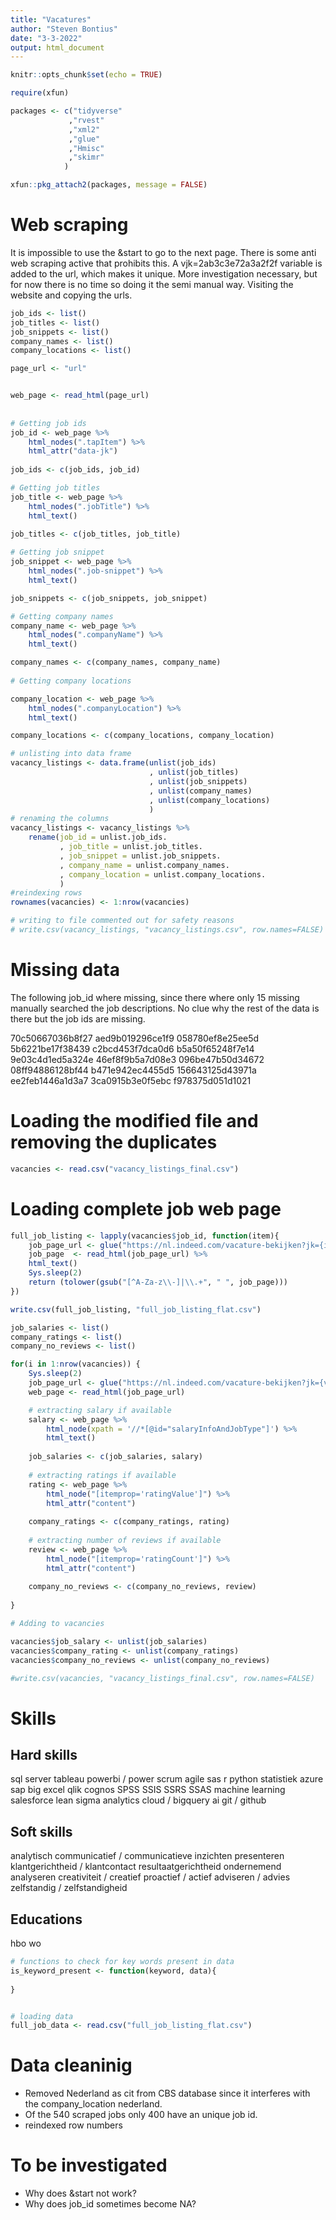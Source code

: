 ```yaml
---
title: "Vacatures"
author: "Steven Bontius"
date: "3-3-2022"
output: html_document
---
```


```r
knitr::opts_chunk$set(echo = TRUE)

require(xfun)

packages <- c("tidyverse"    
             ,"rvest"   
             ,"xml2"
             ,"glue"
             ,"Hmisc"
             ,"skimr"
            )

xfun::pkg_attach2(packages, message = FALSE)
```



# Web scraping

It is impossible to use the &start to go to the next page. There is some anti 
web scraping active that prohibits this. A vjk=2ab3c3e72a3a2f2f variable is added 
to the url, which makes it unique. More investigation necessary, but for now there
is no time so doing it the semi manual way. Visiting the website and copying the 
urls. 

```r
job_ids <- list()
job_titles <- list()
job_snippets <- list()
company_names <- list()
company_locations <- list()
```


```r

page_url <- "url"


web_page <- read_html(page_url)
    
    
# Getting job ids    
job_id <- web_page %>% 
    html_nodes(".tapItem") %>% 
    html_attr("data-jk")
    
job_ids <- c(job_ids, job_id)

# Getting job titles
job_title <- web_page %>% 
    html_nodes(".jobTitle") %>% 
    html_text()
    
job_titles <- c(job_titles, job_title)

# Getting job snippet
job_snippet <- web_page %>% 
    html_nodes(".job-snippet") %>% 
    html_text()

job_snippets <- c(job_snippets, job_snippet)

# Getting company names
company_name <- web_page %>% 
    html_nodes(".companyName") %>%
    html_text()

company_names <- c(company_names, company_name)
    
# Getting company locations

company_location <- web_page %>% 
    html_nodes(".companyLocation") %>% 
    html_text()

company_locations <- c(company_locations, company_location)


```


```r
# unlisting into data frame
vacancy_listings <- data.frame(unlist(job_ids) 
                               , unlist(job_titles)
                               , unlist(job_snippets)
                               , unlist(company_names)
                               , unlist(company_locations)
                               )
# renaming the columns
vacancy_listings <- vacancy_listings %>% 
    rename(job_id = unlist.job_ids.
           , job_title = unlist.job_titles.
           , job_snippet = unlist.job_snippets.
           , company_name = unlist.company_names.
           , company_location = unlist.company_locations.
           )
#reindexing rows
rownames(vacancies) <- 1:nrow(vacancies)

# writing to file commented out for safety reasons
# write.csv(vacancy_listings, "vacancy_listings.csv", row.names=FALSE)
```

# Missing data

The following job_id where missing, since there where only 15 missing manually 
searched the job descriptions. No clue why the rest of the data is there but
the job ids are missing.

70c50667036b8f27
aed9b019296ce1f9
058780ef8e25ee5d
5b6221be17f38439
c2bcd453f7dca0d6
b5a50f65248f7e14
9e03c4d1ed5a324e
46ef8f9b5a7d08e3
096be47b50d34672
08ff94886128bf44
b471e942ec4455d5
156643125d43971a
ee2feb1446a1d3a7
3ca0915b3e0f5ebc
f978375d051d1021

# Loading the modified file and removing the duplicates

```r
vacancies <- read.csv("vacancy_listings_final.csv")
```

# Loading complete job web page

```r
full_job_listing <- lapply(vacancies$job_id, function(item){
    job_page_url <- glue("https://nl.indeed.com/vacature-bekijken?jk={item}")
    job_page  <- read_html(job_page_url) %>%
    html_text()
    Sys.sleep(2)
    return (tolower(gsub("[^A-Za-z\\-]|\\.+", " ", job_page)))
})

write.csv(full_job_listing, "full_job_listing_flat.csv")
```

```r
job_salaries <- list()
company_ratings <- list()
company_no_reviews <- list()

for(i in 1:nrow(vacancies)) {
    Sys.sleep(2)
    job_page_url <- glue("https://nl.indeed.com/vacature-bekijken?jk={vacancies[i,1]}")
    web_page <- read_html(job_page_url)

    # extracting salary if available
    salary <- web_page %>% 
        html_node(xpath = '//*[@id="salaryInfoAndJobType"]') %>% 
        html_text()
    
    job_salaries <- c(job_salaries, salary)
    
    # extracting ratings if available
    rating <- web_page %>%
        html_node("[itemprop='ratingValue']") %>%
        html_attr("content") 
    
    company_ratings <- c(company_ratings, rating)
    
    # extracting number of reviews if available
    review <- web_page %>% 
        html_node("[itemprop='ratingCount']") %>%
        html_attr("content") 
    
    company_no_reviews <- c(company_no_reviews, review)
    
}

# Adding to vacancies

vacancies$job_salary <- unlist(job_salaries)
vacancies$company_rating <- unlist(company_ratings)
vacancies$company_no_reviews <- unlist(company_no_reviews)

#write.csv(vacancies, "vacancy_listings_final.csv", row.names=FALSE)
```

# Skills

## Hard skills
sql server
tableau
powerbi / power
scrum
agile
sas
r
python
statistiek
azure
sap
big
excel
qlik
cognos
SPSS
SSIS
SSRS
SSAS
machine
learning
salesforce
lean
sigma
analytics
cloud / bigquery
ai
git / github

## Soft skills
analytisch
communicatief / communicatieve
inzichten
presenteren
klantgerichtheid / klantcontact
resultaatgerichtheid
ondernemend
analyseren
creativiteit / creatief
proactief / actief
adviseren / advies
zelfstandig / zelfstandigheid


## Educations
hbo
wo

```r
# functions to check for key words present in data
is_keyword_present <- function(keyword, data){
    
}


# loading data 
full_job_data <- read.csv("full_job_listing_flat.csv")
```



# Data cleaninig
- Removed Nederland as cit from CBS database since it interferes with the company_location nederland.
- Of the 540 scraped jobs only 400 have an unique job id.
- reindexed row numbers

# To be investigated
- Why does &start not work?
- Why does job_id sometimes become NA?

